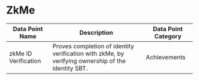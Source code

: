 
# ZkMe


| Data Point Name | Description | Data Point Category |
|-----------------|-------------|---------------------|
| zkMe ID Verification | Proves completion of identity verification with zkMe, by verifying ownership of the identity SBT. | <span className="badge badge--primary">Achievements</span> |


